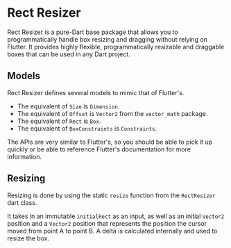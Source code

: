 # Rect Resizer

Rect Resizer is a pure-Dart base package that allows you to programmatically handle box resizing and dragging without
relying on Flutter. It provides highly flexible, programmatically resizable and draggable boxes that can be used in any
Dart project.

## Models

Rect Resizer defines several models to mimic that of Flutter's.

* The equivalent of `Size` is `Dimension`.
* The equivalent of `Offset` is `Vector2` from the `vector_math` package.
* The equivalent of `Rect` is `Box`.
* The equivalent of `BoxConstraints` is `Constraints`.

The APIs are very similar to Flutter's, so you should be able to pick it up quickly or be able to reference
Flutter's documentation for more information.

## Resizing

Resizing is done by using the static `resize` function from the `RectResizer` dart class.

It takes in an immutable `initialRect` as an input, as well as an initial `Vector2` position and a `Vector2` position
that represents the position the cursor moved from point A to point B. A delta is calculated internally
and used to resize the box.
